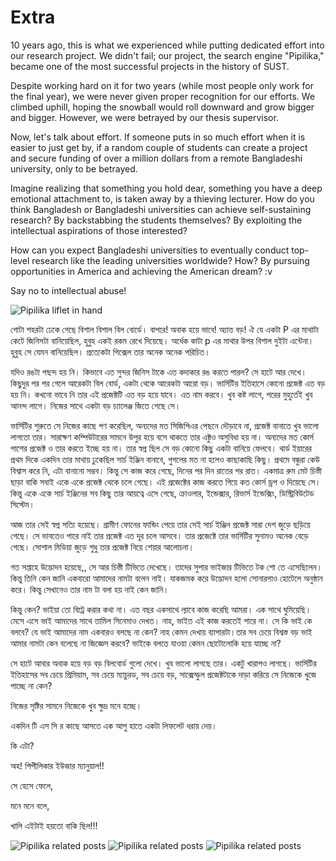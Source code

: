 # Extra

10 years ago, this is what we experienced while putting dedicated effort into our research project. We didn't fail; our project, the search engine "Pipilika," became one of the most successful projects in the history of SUST.

Despite working hard on it for two years (while most people only work for the final year), we were never given proper recognition for our efforts. We climbed uphill, hoping the snowball would roll downward and grow bigger and bigger. However, we were betrayed by our thesis supervisor.

Now, let's talk about effort. If someone puts in so much effort when it is easier to just get by, if a random couple of students can create a project and secure funding of over a million dollars from a remote Bangladeshi university, only to be betrayed.

Imagine realizing that something you hold dear, something you have a deep emotional attachment to, is taken away by a thieving lecturer. How do you think Bangladesh or Bangladeshi universities can achieve self-sustaining research? By backstabbing the students themselves? By exploiting the intellectual aspirations of those interested?

How can you expect Bangladeshi universities to eventually conduct top-level research like the leading universities worldwide? How?
By pursuing opportunities in America and achieving the American dream? :v

Say no to intellectual abuse!



![Pipilika liflet in hand](/static/images/part2.3.jpg)

গোটা শহরটা ঢেকে গেছে বিশাল বিশাল বিল বোর্ডে। বাপরে! অবাক হয়ে ভাবে! অ্যাত্ত বড়! ঐ যে একটা P এর মাথাটা কেটে জিনিসটা বানিয়েছিল, হুবুহ একই রকম রেখে দিয়েছে। অর্ধেক কাটা p  এর মাথার উপর বিশাল দুইটা এন্টেনা। হুবুহ সে যেমন বানিয়েছিল। প্রত্যেকটা পিক্সেল তার অনেক অনেক পরিচিত। 

যদিও রঙটা পছন্দ হয় নি। কিভাবে এত সুন্দর জিনিস টাকে এত কদাকার রঙ করতে পারল?  সে হাটে আর দেখে। কিছুদুর পর পর গেলে আরেকটা  বিল বোর্ড, একটা থেকে আরেকটা আরো বড়। ভার্সিটির ইতিহাসে কোনো প্রজেক্ট এত বড় হয় নি। কখনো ভাবে নি তার এই প্রজেক্টটি এত বড় হয়ে যাবে। এত নাম করবে। খুব কষ্ট লাগে, পরের মুহুর্তেই খুব আনন্দ লাগে। নিজের সাথে একটা বড় চ্যালেঞ্জ জিতে গেছে সে।  

ভার্সিটির শুরুতে সে নিজের কাছে পণ করেছিল, অন্যদের মত সিজিপিএর পেছনে দৌড়াবে না, প্রজেক্ট বানাতে খুব ভালো লাগতো তার। সারাক্ষণ কম্পিউটারের সামনে উপুর হয়ে বসে থাকতে তার এক্টুও অসুবিধা হয় না। অন্যদের মত কোর্স পাশের প্রজেক্ট ও তার করতে ইচ্ছে হয় না। তার স্বপ্ন ছিল সে বড় কোনো কিছু একটা বানিয়ে ফেলবে। থার্ড ইয়ারের প্রথম দিকে একদিন তার মাথায় ঢুকেছিল সার্চ ইঞ্জিন  বানাবে, গুগলের মত না হলেও কাছাকাছি কিছু। প্রথমে বন্ধুরা কেউ বিশ্বাস করে নি, এটা বানানো সম্ভব। কিন্তু সে কাজ করে গেছে, দিনের পর দিন রাতের পর রাত। একমাত্র রুম মেট চিস্তী ছাড়া বাকি সবাই একে একে প্রজেক্ট থেকে চলে গেছে। এই প্রজেক্টের কাজ করতে গিয়ে কত কোর্স ড্রপ ও দিয়েছে সে। কিন্তু একে একে সার্চ ইঞ্জিনের সব কিছু তার আয়ত্বে এসে গেছে, ক্রাওলার, ইন্ডেক্সার, রিভার্স ইন্ডেক্সিং, ডিস্ট্রিবিউটেড সিস্টেম। 

আজ তার সেই স্বপ্ন সত্যি হয়েছে। গ্রামীণ ফোনের ফান্ডিং পেয়ে তার সেই সার্চ ইঞ্জিন প্রজেক্ট সারা দেশ জুড়ে ছড়িয়ে গেছে। সে ভাবতেও পারে নাই তার প্রজেক্ট এত দূর চলে আসবে। তার প্রজেক্টে তার ভার্সিটির সুনামও অনেক বেড়ে গেছে। সোশাল মিডিয়া জুড়ে শুধু তার প্রজেক্ট নিয়ে শেয়ার আলোচনা। 

গত সপ্তাহে উদ্ভোদন হয়েছে,, সে আর চিস্তী টিভিতে দেখেছে। তাদের সুপার ভাইজার টিভিতে টক শো তে এসেছিলেন। কিন্তু তিনি কেন জানি একবারো আমাদের নামটা বলেন নাই। যাকজমক করে উদ্ভোদন হলো সোনারগাও হোটেলে অনুষ্ঠান করে। কিন্তু সেখানেও তার নাম টা বলা হয় নাই কেন জানি। 

কিন্তু কেন? ভাইয়া তো বিট্রে করার কথা না। এত বছর একসাথে ল্যাবে কাজ করেছি আমরা। এক সাথে ঘুমিয়েছি। মেসে এসে ভাই আমাদের সাথে তামিল সিনেমাও দেখত। নাহ, ভাইত এই কাজ করতেই পারে না। সে কি ভাই কে বলবে? যে ভাই আমাদের নাম একবারও বলছে না কেন? নাহ কেমন দেখায় ব্যাপারটা।তার সব চেয়ে বিশ্বস্ত বড় ভাই আমার নামটা কেন বলেছে না জিজ্ঞেস করবে?  ভাইকে বলতে যাওয়া কেমন ছোটোলোকি হয়ে যাচ্ছে না? 

সে হাটে আবার অবাক হয়ে বড় বড় বিলবোর্ড গুলো দেখে। খুব ভালো লাগছে তার। একটু খারাপও লাগছে। ভার্সিটির ইতিহাসের সব চেয়ে প্রিমিয়াম, সব চেয়ে ম্যাচুরড, সব চেয়ে বড়, সাক্সেস্ফুল প্রজেক্টটাকে দাড়া করিয়ে সে নিজেকে খুজে পাচ্ছে না কেন? 

নিজের সৃষ্টির সামনে নিজেকে খুব ক্ষুদ্র মনে হচ্ছে।  

একদিন টি এস সি র কাছে আসতে এক আপু হাতে একটা লিফলেট ধরায় দেয়। 

কি এটা? 

অহ! পিপীলিকার ইউজার ম্যানুয়াল!!

সে হেসে ফেলে, 

মনে মনে বলে, 

খালি এইটাই হয়তো বাকি ছিল!!!



![Pipilika related posts](/static/images/e1.0.jpg)
![Pipilika related posts](/static/images/e1.1.jpg)
![Pipilika related posts](/static/images/e1.2.jpg)